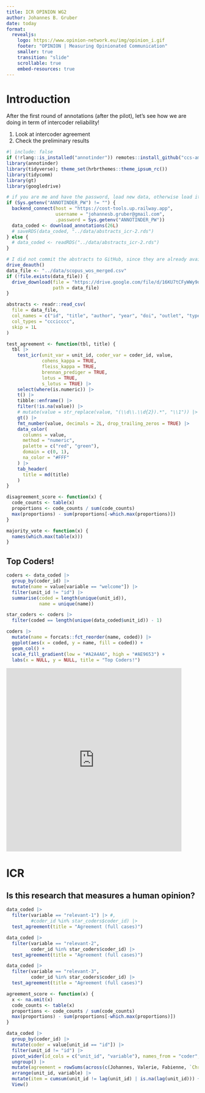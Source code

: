 ```yaml
---
title: ICR OPINION WG2
author: Johannes B. Gruber
date: today
format:
  revealjs:
    logo: https://www.opinion-network.eu/img/opinion_i.gif
    footer: "OPINION | Measuring Opinionated Communication"
    smaller: true
    transition: "slide"
    scrollable: true
    embed-resources: true
---
```


# Introduction

After the first round of annotations (after the pilot), let's see how we are doing in term of intercoder reliability!

1. Look at intercoder agreement
2. Check the preliminary results

```r
#| include: false
if (!rlang::is_installed("annotinder")) remotes::install_github("ccs-amsterdam/annotinder-r")
library(annotinder)
library(tidyverse); theme_set(hrbrthemes::theme_ipsum_rc())
library(tidycomm)
library(gt)
library(googledrive)

# if you are me and have the password, load new data, otherwise load it from the repo
if (Sys.getenv("ANNOTINDER_PW") != "") {
  backend_connect(host = "https://cost-tools.up.railway.app",
                  username = "johannesb.gruber@gmail.com",
                  .password = Sys.getenv("ANNOTINDER_PW"))
  data_coded <- download_annotations(26L)
  # saveRDS(data_coded, "../data/abstracts_icr-2.rds")
} else {
  # data_coded <- readRDS("../data/abstracts_icr-2.rds")
}

# I did not commit the abstracts to GitHub, since they are already available on Google drive
drive_deauth()
data_file <- "../data/scopus_wos_merged.csv"
if (!file.exists(data_file)) {
  drive_download(file = "https://drive.google.com/file/d/16KU7tCFyWWy9doF3hkz8JYd4bRqLxMLK/view?usp=drive_link",
                 path = data_file)
}

abstracts <- readr::read_csv(
  file = data_file, 
  col_names = c("id", "title", "author", "year", "doi", "outlet", "type", "abstract"), 
  col_types = "cccicccc",
  skip = 1L
)

test_agreement <- function(tbl, title) {
  tbl |> 
    test_icr(unit_var = unit_id, coder_var = coder_id, value,
             cohens_kappa = TRUE,
             fleiss_kappa = TRUE,
             brennan_prediger = TRUE,
             lotus = TRUE,
             s_lotus = TRUE) |> 
    select(where(is.numeric)) |> 
    t() |> 
    tibble::enframe() |> 
    filter(!is.na(value)) |> 
    # mutate(value = str_replace(value, "(\\d\\.\\d{2}).*", "\\1")) |> 
    gt() |> 
    fmt_number(value, decimals = 2L, drop_trailing_zeros = TRUE) |> 
    data_color(
      columns = value,
      method = "numeric",
      palette = c("red", "green"),
      domain = c(0, 1),
      na_color = "#FFF"
    ) |> 
    tab_header(
      title = md(title)
    )
}

disagreement_score <- function(x) {
  code_counts <- table(x)
  proportions <- code_counts / sum(code_counts)
  max(proportions) - sum(proportions[-which.max(proportions)])
}

majority_vote <- function(x) {
  names(which.max(table(x)))
}
```

## Top Coders!

```r
coders <- data_coded |> 
  group_by(coder_id) |> 
  mutate(name = value[variable == "welcome"]) |> 
  filter(unit_id != "id") |> 
  summarise(coded = length(unique(unit_id)),
            name = unique(name))

star_coders <- coders |>
  filter(coded == length(unique(data_coded$unit_id)) - 1)

coders |> 
  mutate(name = forcats::fct_reorder(name, coded)) |> 
  ggplot(aes(x = coded, y = name, fill = coded)) +
  geom_col() +
  scale_fill_gradient(low = "#A2A4A6", high = "#AE9653") +
  labs(x = NULL, y = NULL, title = "Top Coders!")
```

:::{.fragment .fade-up .absolute top="25%" right="25%"}
<iframe src="https://giphy.com/embed/KcPvrQkRRiM2D75roA" width="459" height="480" frameBorder="0" class="giphy-embed" allowFullScreen></iframe><p><a href="https://giphy.com/gifs/happy-animated-super-star-KcPvrQkRRiM2D75roA"></a></p>
:::


# ICR
## Is this research that measures a human opinion?


```r
data_coded |> 
  filter(variable == "relevant-1") |> #,
         #coder_id %in% star_coders$coder_id) |> 
  test_agreement(title = "Agreement (full cases)")
```


```r
data_coded |> 
  filter(variable == "relevant-2",
         coder_id %in% star_coders$coder_id) |> 
  test_agreement(title = "Agreement (full cases)")
```

```r
data_coded |> 
  filter(variable == "relevant-3",
         coder_id %in% star_coders$coder_id) |> 
  test_agreement(title = "Agreement (full cases)")
```


```r
agreement_score <- function(x) {
  x <- na.omit(x)
  code_counts <- table(x)
  proportions <- code_counts / sum(code_counts)
  max(proportions) - sum(proportions[-which.max(proportions)])
}

data_coded |> 
  group_by(coder_id) |> 
  mutate(coder = value[unit_id == "id"]) |> 
  filter(unit_id != "id") |> 
  pivot_wider(id_cols = c("unit_id", "variable"), names_from = "coder", values_from = "value") |> 
  ungroup() |> 
  mutate(agreement = rowSums(across(c(Johannes, Valerie, Fabienne, `Christina `, `Daniel Thiele`), ~.x == Johannes)) == 5) |> 
  arrange(unit_id, variable) |> 
  mutate(item = cumsum(unit_id != lag(unit_id) | is.na(lag(unit_id))) + 1) |> 
  View()
```


